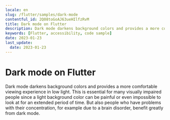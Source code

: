 ```yaml
---
locale: en
slug: /flutter/samples/dark-mode
contentful_id: 2Q08toGoAJ63ueHIlfzRvM
title: Dark mode on Flutter
description: Dark mode darkens background colors and provides a more comfortable viewing experience in low light.
keywords: [Flutter, accessibility, code sample]
date: 2023-01-23
last_update:
  date: 2023-01-23
---
```


# Dark mode on Flutter

Dark mode darkens background colors and provides a more comfortable viewing experience in low light. This is essential for many visually impaired people since a light background color can be painful or even impossible to look at for an extended period of time. But also people who have problems with their concentration, for example due to a brain disorder, benefit greatly from dark mode.

<CodeSample id="screen-dark-mode" locale="en" platform="flutter"/>
